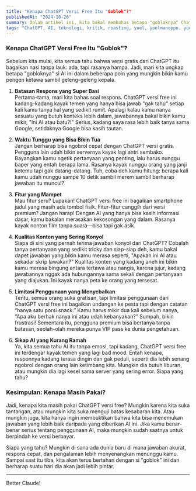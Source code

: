 ```yaml
---
title: "Kenapa ChatGPT Versi Free Itu "Goblok"?"
publishedAt: "2024-10-26"
summary: Dalam artikel ini, kita bakal membahas betapa "gobloknya" ChatGPT versi gratis, mulai dari batasan respons hingga waktu tunggu yang bikin lo pengen teriak."
tags: "ChatGPT, AI, teknologi, kritik, roasting, yoel, yoelmanoppo. yoelandreasmanoppo, yoel ai"
---
```


### Kenapa ChatGPT Versi Free Itu "Goblok"?

Sebelum kita mulai, kita semua tahu bahwa versi gratis dari ChatGPT itu bagaikan nasi tanpa lauk: ada, tapi rasanya hampa. Jadi, mari kita ungkap betapa "gobloknya" si AI ini dalam beberapa poin yang mungkin bikin kamu pengen ketawa sambil geleng-geleng kepala.

1. **Batasan Respons yang Super Basi**  
   Pertama-tama, mari kita bahas soal respons. ChatGPT versi free ini kadang-kadang kayak temen yang hanya bisa jawab "gak tahu" setiap kali kamu tanya hal yang sedikit rumit. Apalagi kalau kamu nanya sesuatu yang butuh konteks lebih dalam, jawabannya bakal bikin kamu mikir, "Ini AI atau batu?!" Serius, kadang saya rasa lebih baik tanya sama Google, setidaknya Google bisa kasih tautan.

2. **Waktu Tunggu yang Bisa Bikin Tua**  
   Jangan berharap bisa ngobrol cepat dengan ChatGPT versi gratis. Pengguna lain udah bikin servernya kayak lagi antri sembako. Bayangkan kamu ngetik pertanyaan yang penting, lalu harus nunggu baper yang entah berapa lama. Rasanya kayak nunggu orang yang janji ketemu tapi gak datang-datang. Tuh, coba deh kamu hitung: berapa kali kamu udah nunggu sampe 10 detik sambil merem sambil berharap jawaban itu muncul?

3. **Fitur yang Mampet**  
   Mau fitur seru? Lupakan! ChatGPT versi free ini bagaikan smartphone jadul yang masih ada tombol fisik. Fitur-fitur canggih dari versi premium? Jangan harap! Dengan AI yang hanya bisa kasih informasi dasar, kamu bakalan merasakan kekosongan yang dalam. Rasanya kayak nonton film tanpa suara—bisa tapi gak asik.

4. **Kualitas Konten yang Sering Konyol**  
   Siapa di sini yang pernah terima jawaban konyol dari ChatGPT? Cobalah tanya pertanyaan yang sedikit tricky dan siap-siap deh, kamu bakal dapet jawaban yang bikin kamu merasa seperti, "Apakah ini AI atau sekadar skrip lawakan?" Kualitas konten yang kadang aneh ini bikin kamu merasa bingung antara tertawa atau nangis, karena jujur, kadang jawabannya nggak ada hubungannya sama sekali dengan pertanyaan yang diajukan. Ini kayak nanya peta ke orang yang tersesat.

5. **Limitasi Penggunaan yang Menyebalkan**  
   Tentu, semua orang suka gratisan, tapi limitasi penggunaan dari ChatGPT versi free ini bagaikan undangan ke pesta tapi dengan catatan “hanya satu porsi snack.” Kamu harus mikir dua kali sebelum nanya, “Apa aku berhak nanya ini atau udah kebanyakan?” Sumpah, bikin frustrasi! Sementara itu, pengguna premium bisa bertanya tanpa batasan, seolah-olah mereka punya VIP pass ke dunia pengetahuan.

6. **Sikap AI yang Kurang Ramah**  
   Ya, kita semua tahu AI itu tanpa emosi, tapi kadang, ChatGPT versi free ini terdengar kayak temen yang lagi bad mood. Entah kenapa, responnya kadang terasa dingin dan gak peduli, seperti dia lebih senang ngobrol dengan orang lain ketimbang kita. Mungkin dia butuh liburan, atau mungkin dia lagi kesel sama server yang sering error. Siapa yang tahu?

### Kesimpulan: Kenapa Masih Pakai?

Jadi, kenapa kita masih pakai ChatGPT versi free? Mungkin karena kita suka tantangan, atau mungkin kita suka menguji batas kesabaran kita. Atau mungkin juga, kita hanya ingin membuktikan bahwa kita bisa menemukan jawaban yang lebih baik daripada yang diberikan AI ini. Jika kamu benar-benar serius tentang penggunaan AI, maka mungkin sudah saatnya untuk berpindah ke versi berbayar. 

Siapa yang tahu? Mungkin di sana ada dunia baru di mana jawaban akurat, respons cepat, dan pengalaman lebih menyenangkan menunggu kamu. Sampai saat itu tiba, kita akan terus bertahan dengan si "goblok" ini dan berharap suatu hari dia akan jadi lebih pintar.

---

Better Claude!
